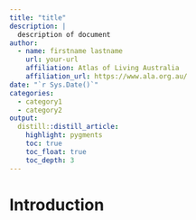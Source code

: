 ```yaml
---
title: "title"
description: |
  description of document
author:
  - name: firstname lastname 
    url: your-url
    affiliation: Atlas of Living Australia
    affiliation_url: https://www.ala.org.au/
date: "`r Sys.Date()`"
categories: 
  - category1
  - category2
output: 
  distill::distill_article:
    highlight: pygments
    toc: true
    toc_float: true
    toc_depth: 3
---
```


# Introduction




